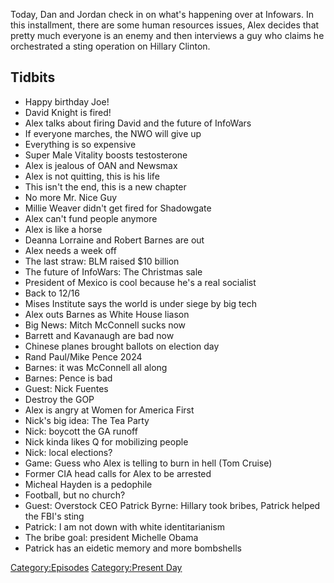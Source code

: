 {{DEFAULTSORT:
    #_EPISODE_0512:December 16-17, 2020
}}{{Episode
    | title             = December 16-17, 2020
    | caption           = Listen to this episode on [https://knowledgefight.libsyn.com/512-december-16-17-2020 Libsyn] [https://open.spotify.com/episode/4Y6o1MWaRnbrRzEH5dxBfN Spotify], Read the [[Transcript/512: December 16-17, 2020|Unofficial Transcript]]
    | episodeNumber     = 512
    | length            = 01:40:02
    | airDate           = December 18, 2020
    | coverageStartDate = December 16, 2020
    | coverageEndDate   = December 17, 2020
    | episodeType       = [[:Category:Present Day|Present Day]]
    | appearance        = [[David Knight]], [[Millie Weaver]], [[DeAnna Lorraine]], [[Robert Barnes]], [[Mitch McConnell]], [[Amy Coney Barrett]], [[Brett Kavanaugh]], [[Rand Paul]], [[Mike Pence]], [[Nick Fuentes]], [[Tom Cruise]], [[Michael Hayden]], [[Patrick Byrne]]
    | oocDrop           = My job is as tough as being the president
    | previousEpisode   = [[511: The 12/12 Rallies]]
    | nextEpisode       = [[513: December 18, 2020]]
}}

{{Stub}}

Today, Dan and Jordan check in on what's happening over at Infowars. In this installment, there are some human resources issues, Alex decides that pretty much everyone is an enemy and then interviews a guy who claims he orchestrated a sting operation on Hillary Clinton.

==Tidbits==

*Happy birthday Joe!
*David Knight is fired!
*Alex talks about firing David and the future of InfoWars
*If everyone marches, the NWO will give up
*Everything is so expensive
*Super Male Vitality boosts testosterone
*Alex is jealous of OAN and Newsmax
*Alex is not quitting, this is his life
*This isn't the end, this is a new chapter
*No more Mr. Nice Guy
*Millie Weaver didn't get fired for Shadowgate
*Alex can't fund people anymore
*Alex is like a horse
*Deanna Lorraine and Robert Barnes are out
*Alex needs a week off
*The last straw: BLM raised $10 billion
*The future of InfoWars: The Christmas sale
*President of Mexico is cool because he's a real socialist
*Back to 12/16
*Mises Institute says the world is under siege by big tech
*Alex outs Barnes as White House liason
*Big News: Mitch McConnell sucks now
*Barrett and Kavanaugh are bad now
*Chinese planes brought ballots on election day
*Rand Paul/Mike Pence 2024
*Barnes: it was McConnell all along
*Barnes: Pence is bad
*Guest: Nick Fuentes
*Destroy the GOP
*Alex is angry at Women for America First
*Nick's big idea: The Tea Party
*Nick: boycott the GA runoff
*Nick kinda likes Q for mobilizing people
*Nick: local elections?
*Game: Guess who Alex is telling to burn in hell (Tom Cruise)
*Former CIA head calls for Alex to be arrested
*Micheal Hayden is a pedophile
*Football, but no church?
*Guest: Overstock CEO Patrick Byrne: Hillary took bribes, Patrick helped the FBI's sting
*Patrick: I am not down with white identitarianism
*The bribe goal: president Michelle Obama
*Patrick has an eidetic memory and more bombshells

[[Category:Episodes]]
[[Category:Present Day]]
